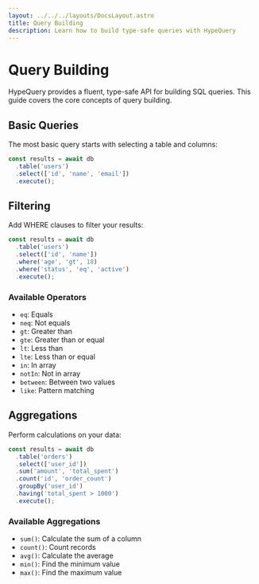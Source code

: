 ```yaml
---
layout: ../../../layouts/DocsLayout.astro
title: Query Building
description: Learn how to build type-safe queries with HypeQuery
---
```


# Query Building

HypeQuery provides a fluent, type-safe API for building SQL queries. This guide covers the core concepts of query building.

## Basic Queries

The most basic query starts with selecting a table and columns:

```typescript
const results = await db
  .table('users')
  .select(['id', 'name', 'email'])
  .execute();
```

## Filtering

Add WHERE clauses to filter your results:

```typescript
const results = await db
  .table('users')
  .select(['id', 'name'])
  .where('age', 'gt', 18)
  .where('status', 'eq', 'active')
  .execute();
```

### Available Operators

- `eq`: Equals
- `neq`: Not equals
- `gt`: Greater than
- `gte`: Greater than or equal
- `lt`: Less than
- `lte`: Less than or equal
- `in`: In array
- `notIn`: Not in array
- `between`: Between two values
- `like`: Pattern matching

## Aggregations

Perform calculations on your data:

```typescript
const results = await db
  .table('orders')
  .select(['user_id'])
  .sum('amount', 'total_spent')
  .count('id', 'order_count')
  .groupBy('user_id')
  .having('total_spent > 1000')
  .execute();
```

### Available Aggregations

- `sum()`: Calculate the sum of a column
- `count()`: Count records
- `avg()`: Calculate the average
- `min()`: Find the minimum value
- `max()`: Find the maximum value 